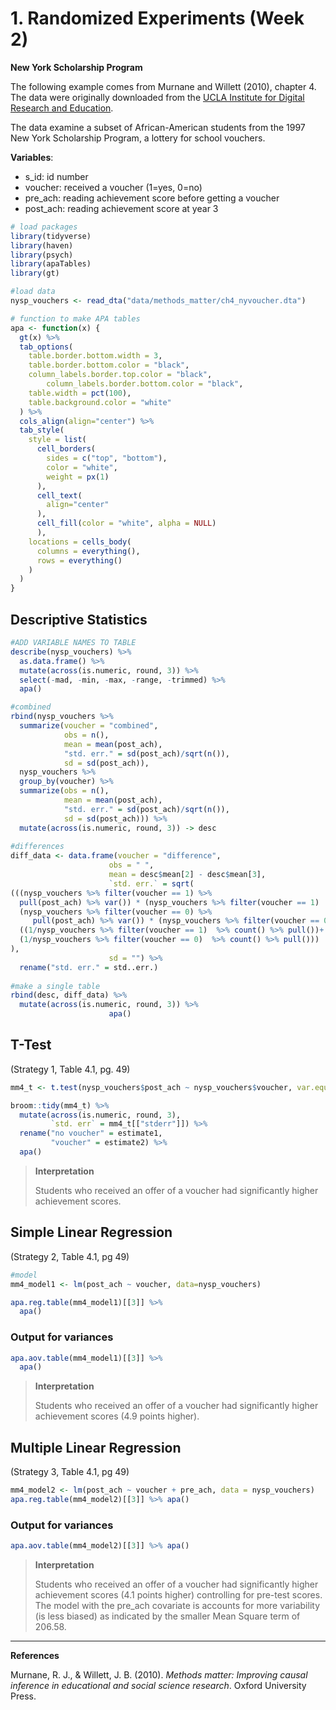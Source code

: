 # 1. Randomized Experiments (Week 2)

**New York Scholarship Program**

The following example comes from  Murnane and Willett (2010), chapter 4. The data were originally downloaded from the [UCLA Institute for Digital Research and Education](https://stats.idre.ucla.edu/stata/examples/methods-matter/chapter4/).

The data examine a subset of African-American students from the 1997 New York Scholarship Program, a lottery for school vouchers. 


**Variables**:

  * s_id: id number
  * voucher: received a voucher (1=yes, 0=no)
  * pre_ach: reading achievement score before getting a voucher
  * post_ach: reading achievement score at year 3
  

```{r message=FALSE, warning=FALSE}
# load packages
library(tidyverse)
library(haven)
library(psych)
library(apaTables)
library(gt)
```

```{r message=FALSE, warning=FALSE}
#load data
nysp_vouchers <- read_dta("data/methods_matter/ch4_nyvoucher.dta")
```

```{r message=FALSE, warning=FALSE}
# function to make APA tables
apa <- function(x) {
  gt(x) %>%
  tab_options(
    table.border.bottom.width = 3,
    table.border.bottom.color = "black",
    column_labels.border.top.color = "black",
        column_labels.border.bottom.color = "black",
    table.width = pct(100),
    table.background.color = "white"
  ) %>%
  cols_align(align="center") %>%
  tab_style(
    style = list(
      cell_borders(
        sides = c("top", "bottom"),
        color = "white",
        weight = px(1)
      ),
      cell_text(
        align="center"
      ),
      cell_fill(color = "white", alpha = NULL)
      ),
    locations = cells_body(
      columns = everything(),
      rows = everything()
    )
  )
}

```

## Descriptive Statistics

```{r descriptives, warning=FALSE}
#ADD VARIABLE NAMES TO TABLE
describe(nysp_vouchers) %>%
  as.data.frame() %>%
  mutate(across(is.numeric, round, 3)) %>%
  select(-mad, -min, -max, -range, -trimmed) %>%
  apa()
```

```{r message=FALSE, warning=FALSE}
#combined
rbind(nysp_vouchers %>%
  summarize(voucher = "combined",
            obs = n(),
            mean = mean(post_ach),
            "std. err." = sd(post_ach)/sqrt(n()),
            sd = sd(post_ach)),
  nysp_vouchers %>%
  group_by(voucher) %>%
  summarize(obs = n(),
            mean = mean(post_ach),
            "std. err." = sd(post_ach)/sqrt(n()),
            sd = sd(post_ach))) %>%
  mutate(across(is.numeric, round, 3)) -> desc
  
#differences
diff_data <- data.frame(voucher = "difference",
                      obs = " ",
                      mean = desc$mean[2] - desc$mean[3],
                      `std. err.` = sqrt(
(((nysp_vouchers %>% filter(voucher == 1) %>%
  pull(post_ach) %>% var()) * (nysp_vouchers %>% filter(voucher == 1)  %>% count() %>% pull()-1) +
  (nysp_vouchers %>% filter(voucher == 0) %>%
     pull(post_ach) %>% var()) * (nysp_vouchers %>% filter(voucher == 0)  %>% count() %>% pull()-1)) / (nysp_vouchers %>% count() %>% pull())) *
  ((1/nysp_vouchers %>% filter(voucher == 1)  %>% count() %>% pull())+
  (1/nysp_vouchers %>% filter(voucher == 0)  %>% count() %>% pull()))
),
                      sd = "") %>%
  rename("std. err." = std..err.)
                        
#make a single table
rbind(desc, diff_data) %>% 
  mutate(across(is.numeric, round, 3)) %>%
                      apa()

```


## T-Test

(Strategy 1, Table 4.1, pg. 49)

```{r, mm4_ttest}
mm4_t <- t.test(nysp_vouchers$post_ach ~ nysp_vouchers$voucher, var.equal = T)

broom::tidy(mm4_t) %>%
  mutate(across(is.numeric, round, 3),
         `std. err` = mm4_t[["stderr"]]) %>%
  rename("no voucher" = estimate1,
         "voucher" = estimate2) %>%
  apa()
```


> **Interpretation**
> 
> Students who received an offer of a voucher had significantly higher achievement scores.

## Simple Linear Regression 

(Strategy 2, Table 4.1, pg 49)

```{r, mm4_ols}
#model
mm4_model1 <- lm(post_ach ~ voucher, data=nysp_vouchers)

apa.reg.table(mm4_model1)[[3]] %>%
  apa()
```

### Output for variances 

```{r}
apa.aov.table(mm4_model1)[[3]] %>% 
  apa()
```

> **Interpretation**
> 
> Students who received an offer of a voucher had significantly higher achievement scores (4.9 points higher).

## Multiple Linear Regression 

(Strategy 3, Table 4.1, pg 49)

```{r, mm4_ols2}
mm4_model2 <- lm(post_ach ~ voucher + pre_ach, data = nysp_vouchers)
apa.reg.table(mm4_model2)[[3]] %>% apa()
```

### Output for variances 

```{r}
apa.aov.table(mm4_model2)[[3]] %>% apa()
```

> **Interpretation**
> 
> Students who received an offer of a voucher had significantly higher achievement scores (4.1 points higher) controlling for pre-test scores. The model with the pre_ach covariate is accounts for more variability (is less biased) as indicated by the smaller Mean Square term of 206.58.

*****

**References**

Murnane, R. J., & Willett, J. B. (2010). *Methods matter: Improving causal inference in educational and social science research*. Oxford University Press.